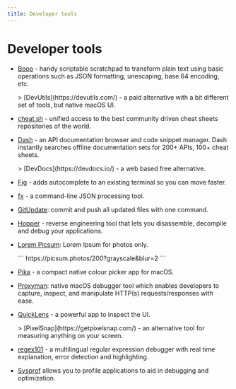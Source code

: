 ```yaml
---
title: Developer tools
---
```



# Developer tools

- [Boop](https://boop.okat.best) - handy scriptable scratchpad to transform plain text using basic operations such as JSON formatting, unescaping, base 64 encoding, etc.
  <div><Tag name="macOS"/><Tag name="free"/><Tag name="open-source"/></div>
  > [DevUtils](https://devutils.com/) - a paid alternative with a bit different set of tools, but native macOS UI.

- [cheat.sh](http://cheat.sh/) - unified access to the best community driven cheat sheets repositories of the world.
  <div><Tag name="cross-platform"/><Tag name="free"/><Tag name="open-source"/></div>

- [Dash](https://kapeli.com/dash) - an API documentation browser and code snippet manager. Dash instantly searches offline documentation sets for 200+ APIs, 100+ cheat sheets.
  <div><Tag name="macOS"/><Tag name="paid"/></div>
  > [DevDocs](https://devdocs.io/) - a web based free alternative.

- [Fig](https://fig.io/) - adds autocomplete to an existing terminal so you can move faster.
  <div><Tag name="macOS"/><Tag name="free"/><Tag name="open-source"/></div>

- [fx](https://github.com/antonmedv/fx) - a command-line JSON processing tool.
  <div><Tag name="cli"/><Tag name="free"/><Tag name="open-source"/></div>

- [GitUpdate](https://github.com/nikitavoloboev/gitupdate): commit and push all updated files with one command.

- [Hopper](https://www.hopper-disassembler.app/) - reverse engineering tool that lets you disassemble, decompile and debug your applications.
  <div><Tag name="cross-platform"/><Tag name="paid"/></div>

- [Lorem Picsum](https://picsum.photos/): Lorem Ipsum for photos only.
  <div><Tag name="web"/><Tag name="free"/></div>
  ```
  https://picsum.photos/200?grayscale&blur=2
  ```

- [Pika](https://superhighfives.com/pika) - a compact native colour picker app for macOS.
  <div><Tag name="macOS"/><Tag name="free"/><Tag name="open-source"/></div>

- [Proxyman](https://proxyman.io/): native macOS debugger tool which enables developers to capture, inspect, and manipulate HTTP(s) requests/responses with ease.
  <div><Tag name="macOS"/><Tag name="free"/></div>

- [QuickLens](https://quicklens.app/) - a powerful app to inspect the UI.
  <div><Tag name="macOS"/><Tag name="paid"/></div>
  > [PixelSnap](https://getpixelsnap.com/) - an alternative tool for measuring anything on your screen.

- [regex101](https://regex101.com/) - a multilingual regular expression debugger with real time explanation, error detection and highlighting.
  <div><Tag name="web"/><Tag name="free"/></div>

- [Sysprof](https://wiki.gnome.org/Apps/Sysprof) allows you to profile applications to aid in debugging and optimization.
  <div><Tag name="Linux"/><Tag name="free"/></div>
